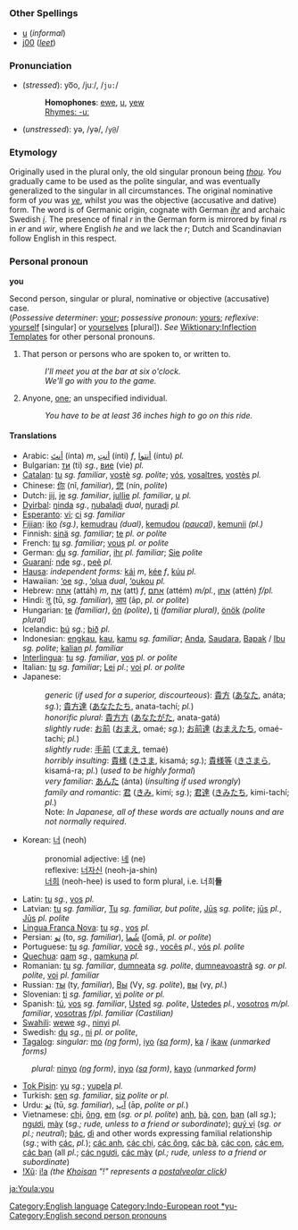 =={{en}}==
[[Category:English language]]
===Other Spellings===
*[[u]] (''informal'')
*[[j00]] (''[[w:leet|leet]]'')

===Pronunciation===
*(''stressed''): yo͞o, /juː/, /<tt>ju:</tt>/
*:'''Homophones''': [[ewe]], [[u]], [[yew]]<!-- eew? -->
*:[[Rhymes:English:-uː|Rhymes: -uː]]
*(''unstressed''): yə, /yə/, /<tt>y@</tt>/

===Etymology===
Originally used in the plural only, the old singular pronoun being ''[[thou]]''.  ''You'' gradually came to be used as the polite singular, and was eventually generalized to the singular in all circumstances.  The original nominative form of ''you'' was ''[[ye]]'', whilst ''you'' was the objective (accusative and dative) form.  The word is of Germanic origin, cognate with German ''[[ihr]]'' and archaic Swedish ''[[i]]''.  The presence of final ''r'' in the German form is mirrored by final ''r''s in ''er'' and ''wir'', where English ''he'' and ''we'' lack the ''r''; Dutch and Scandinavian follow English in this respect.
[[Category:Indo-European root *yu-]]
===Personal pronoun===
'''you'''

Second person, singular or plural, nominative or objective (accusative) case.<br> (''Possessive determiner'': [[your]]; ''possessive pronoun'': [[yours]]; ''reflexive'': [[yourself]] [singular] or [[yourselves]] [plural]). ''See'' [[Wiktionary:Inflection Templates]] for other personal pronouns.

#That person or persons who are spoken to, or written to. 
#:''I'll meet you at the bar at six o'clock.'' 
#:''We'll go with you to the game.'' 
#Anyone, [[one]]; an unspecified individual. 
#:''You have to be at least 36 inches high to go on this ride.''

====Translations====
*Arabic: [[انت|أنتَ]] (ínta) ''m'', [[انت|أنتِ]] (ínti) ''f'', [[انتوا|أنتوا]] (íntu) ''pl.''
*Bulgarian: [[ти]] (ti) ''sg.'', [[вие]] (vie) ''pl.''
*[[Catalan]]: [[tu#Catalan|tu]] ''sg. familiar'', [[vostè]] ''sg. polite''; [[vós]], [[vosaltres]], [[vostès]] ''pl.''
*Chinese: [[你]] (nǐ, ''familiar''), [[您]] (nín, ''polite'')
*Dutch: [[jij]], [[je#Dutch|je]] ''sg. familiar'', [[jullie]] ''pl. familiar'', [[u]] ''pl.''
*[[Dyirbal]]: [[ŋinda]] ''sg.'', [[ŋubalaɖi]] ''dual'', [[ŋuraɖi]] ''pl.''
*[[Esperanto]]: [[vi]]; [[ci]] ''sg. familiar''
*[[Fijian]]: [[iko]] ''(sg.)'', [[kemudrau]] ''(dual)'', [[kemudou]] ''([[paucal]])'', [[kemunii]] ''(pl.)''
*Finnish: [[sinä]] ''sg. familiar''; [[te]] ''pl. or polite''
*French: [[tu#French|tu]] ''sg. familiar''; [[vous]] ''pl. or polite''
*German: [[du#German|du]] ''sg. familiar'', [[ihr]] ''pl. familiar''; [[Sie]] ''polite''
*[[Guaraní]]: [[nde]] ''sg.'', [[peẽ]] ''pl.''
*[[Hausa]]: ''independent forms:'' [[kái]] ''m'', [[kée]] ''f'', [[kúu]] ''pl.''
*Hawaiian: [[‘oe]] ''sg.'', [[‘olua]] ''dual'', [[‘oukou]] ''pl.''
*Hebrew: [[אתה]] (attáh) ''m'', [[את]] (att) ''f'', [[אתם]] (attém) ''m/pl.'', [[אתן]] (attén) ''f/pl.''
*Hindi: [[तु]] (tū, ''sg. familiar''), [[आप]] (āp, ''pl. or polite'')
*Hungarian: [[te]] ''(familiar)'', [[ön]] ''(polite)'', [[ti]] ''(familiar plural)'', [[önök]] ''(polite plural)''
*Icelandic: [[þú]] ''sg.''; [[þið]] ''pl.''
*Indonesian: [[engkau]], [[engkau|kau]], [[kamu]] ''sg. familiar''; [[Anda]], [[Saudara]], [[Bapak]] / [[Ibu]] ''sg. polite''; [[kalian]] ''pl. familiar''
*[[Interlingua]]: [[tu#Interlingua|tu]] ''sg. familiar'', [[vos]] ''pl. or polite''
*Italian: [[tu#Italian|tu]] ''sg. familiar''; [[Lei]] ''pl.''; [[voi]] ''pl. or polite''
*Japanese:
*:''generic'' (''if used for a superior, discourteous''): [[貴方]] ([[あなた]], anáta; ''sg.''); [[貴方達]] ([[あなたたち]], anata-tachí; ''pl.'')
*:''honorific plural'': [[貴方方]] ([[あなたがた]], anata-gatá)
*:''slightly rude'': [[お前]] ([[おまえ]], omaé; ''sg.''); [[お前達]] ([[おまえたち]], omaé-tachi; ''pl.'')
*:''slightly rude'': [[手前]] ([[てまえ]], temaé)
*:''horribly insulting'': [[貴様]] ([[きさま]], kisamá; ''sg.''); [[貴様等]] ([[きさまら]], kisamá-ra; ''pl.'') (''used to be highly formal'')
*:''very familiar'': [[あんた]] (ánta) (''insulting if used wrongly'')
*:''family and romantic'': [[君]] ([[きみ]], kimí; ''sg.''); [[君達]] ([[きみたち]], kimi-tachí; ''pl''.)<!-- Maybe we need a separate article for the case of ja pronouns... perhaps the "horribly insulting" ones should be removed just for sake's sake... there should probably be a better term than 'rude' here too. -->
*:Note: ''In Japanese, all of these words are actually nouns and are not normally required''.
*Korean: [[너]] (neoh)
*:pronomial adjective: [[네]] (ne)
*:reflexive: [[너자신]] (neoh-ja-shin)
*:[[너희]] (neoh-hee) is used to form plural, i.e. 너희'''들'''
*Latin: [[tu]] ''sg.'', [[vos]] ''pl.''
*Latvian: [[tu]] ''sg. familiar'', [[Tu]] ''sg. familiar, but polite'', [[Jūs]] ''sg. polite''; [[jūs]] ''pl.'', [[Jūs]] ''pl. polite''
*[[Lingua Franca Nova]]: [[tu]] ''sg.'', [[vos]] ''pl.''
*Persian: [[تو]] (to, ''sg. familiar''), [[شما|شُما]] (ʃomā, ''pl. or polite'') <!-- accusatives in را-‏ (-rā): [[ترا|تُرا]] (torā), [[شما را|شُما را]] (ʃomā rā), should go on the relevant pages -->
*Portuguese: [[tu]] ''sg. familiar'', [[você]] ''sg.'', [[vocês]] ''pl.'', [[vós]] ''pl. polite''
*[[Quechua]]: [[qam]] ''sg.'', [[qamkuna]] ''pl.''
*Romanian: [[tu]] ''sg. familiar'', [[dumneata]] ''sg. polite'', [[dumneavoastră]] ''sg. or pl. polite'',  <!-- [[te]] acc. -->  [[voi]] ''pl. familiar''
*Russian: [[ты]] (ty, ''familiar''), <!-- acc [[тебя]] (tebjá) --> [[Вы]] (Vy, ''sg. polite''), <!-- acc [[Вас]] (Vas) --> [[вы]] (vy, ''pl.'') <!-- acc [[вас]] (vas) -->
*Slovenian: [[ti]] ''sg. familiar'', <!-- acc [[te]]/[[tebe]] --> [[vi]] ''polite or pl.''
*Spanish: [[tú]], [[vos]] ''sg. familiar'', [[Usted]] ''sg. polite'', [[Ustedes]] ''pl.'', [[vosotros]] ''m/pl. familiar'', [[vosotras]] ''f/pl. familiar (Castilian)''
*[[Swahili]]: [[wewe]] ''sg.'', [[ninyi]] ''pl.''
*Swedish: [[du]] ''sg.'', <!-- acc [[dig]], ''colloquially'' [[dej]] --> [[ni]] ''pl. or polite'', <!-- acc [[er]], [[dig]] (also used in polite form) -->
*[[Tagalog]]: ''singular:'' [[mo]] ''([[ng]] form)'', [[iyo]] ''([[sa]] form)'', [[ka]] / [[ikaw]] ''(unmarked forms)''
:''plural:'' [[ninyo]] ''([[ng]] form)'', [[inyo]] ''([[sa]] form)'', [[kayo]] ''(unmarked form)''
*[[Tok Pisin]]: [[yu]] ''sg.''; [[yupela]] ''pl.''
*Turkish: [[sen]] ''sg. familiar'', [[siz]] ''polite or pl.'' <!-- acc [[seni]], [[sana]], [[siz]] -->
*Urdu: [[تو]] (tū, ''sg. familiar''), [[اپ|آپ]] (āp, ''polite or pl.'')
*Vietnamese: [[chị]], [[ông]], [[em#Vietnamese|em]] (''sg. or pl. polite'') [[anh]], [[bà]], [[con#Vietnamese|con]],  [[bạn]] (all ''sg.''); [[ngươi]], [[mày]] (''sg.; rude, unless to a friend or subordinate''); [[quý vị]] (''sg. or pl.; neutral''); [[bác]], [[dì]] and other words expressing familial relationship (''sg.''; with [[các]], ''pl.''); [[các anh]], [[các chị]], [[các ông]], [[các bà]], [[các con]], [[các em]], [[các bạn]] (all ''pl.''; [[các ngươi]], [[các mày]] (''pl.; rude, unless to a friend or subordinate'')
*[[!Xũ]]: [[i!a]] ''(the [[Khoisan]] "!" represents a [[w:Postalveolar click|postalveolar click]])''

[[ja:You]][[la:you]]
[[Category:English second person pronouns]]